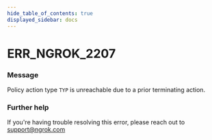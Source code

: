 ```yaml
---
hide_table_of_contents: true
displayed_sidebar: docs
---
```



# ERR_NGROK_2207

### Message
Policy action type `TYP` is unreachable due to a prior terminating action.

<ErrorDetails error='err_ngrok_2207' />


### Further help
If you're having trouble resolving this error, please reach out to [support@ngrok.com](mailto:support@ngrok.com?subject=Help%20with%20ERR_NGROK_2207)

